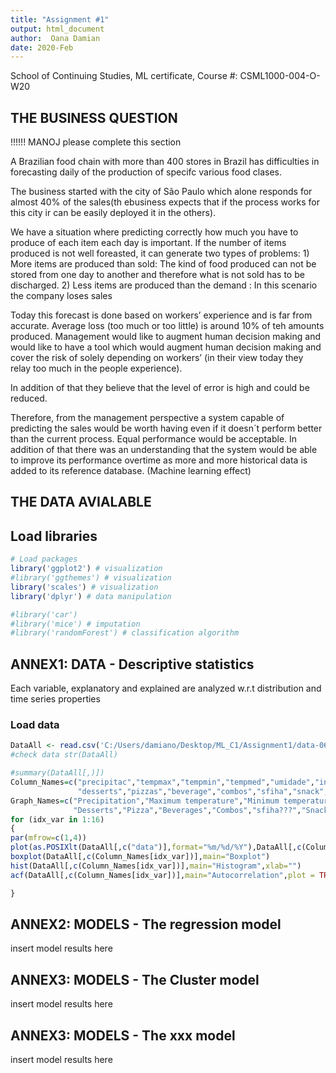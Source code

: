 ---
title: "Assignment #1"
output: html_document
author:  Oana Damian 
date: 2020-Feb
---

School of Continuing Studies, ML certificate, Course #: CSML1000-004-O-W20 

## THE BUSINESS QUESTION

  !!!!!! MANOJ  please complete this section
  
A Brazilian food chain with more than 400 stores in Brazil has difficulties in forecasting daily of the production of specifc various food clases.

The business started with the city of São Paulo which alone responds for almost 40% of the sales(th ebusiness expects that if the process works for this city ir can be easily deployed it in the others).

We have a situation where predicting correctly how much you have to produce of each item each day is important. If the number of items produced is not  well foreasted, it can generate two types of problems:
1)	More items are produced than sold: The kind of food produced can not be stored from one day to another and therefore what is not sold has to be discharged.
2)	Less items are produced than the demand : In this scenario the company loses sales 


Today this forecast is done based on workers' experience and is far from accurate. Average loss (too much or too little) is around 10% of teh amounts produced.
Management would like to augment human decision making and would like to have a tool which would augment human decision making and cover the risk of solely depending on workers' (in their view today they relay too much in the people experience).

In addition of that they believe that the level of error is high and could be reduced.

Therefore, from the management perspective a system capable of predicting the sales would be worth having even if it doesn´t perform better than the current process. Equal performance would be acceptable. In addition of that there was an understanding that the system would be able to improve its performance overtime as more and more historical data is added to its reference database. (Machine learning effect)  



## THE DATA AVIALABLE 

## Load libraries

```{r, message = FALSE,echo = FALSE}
# Load packages
library('ggplot2') # visualization
#library('ggthemes') # visualization
library('scales') # visualization
library('dplyr') # data manipulation

#library('car')
#library('mice') # imputation
#library('randomForest') # classification algorithm

```



## ANNEX1: DATA - Descriptive statistics
Each variable, explanatory and explained are analyzed w.r.t distribution and time series properties

### Load data
```{r, message=FALSE, warning=FALSE,echo = FALSE}
DataAll <- read.csv('C:/Users/damiano/Desktop/ML_C1/Assignment1/data-06.csv', stringsAsFactors = F)
#check data str(DataAll)

```


```{r,DataAll, echo = FALSE}
#summary(DataAll[,)])
Column_Names=c("precipitac","tempmax","tempmin","tempmed","umidade","insolacao",
               "desserts","pizzas","beverage","combos","sfiha","snack","dishes","promotion","savory","salads")
Graph_Names=c("Precipitation","Maximum temperature","Minimum temperature","Medium temperature","Humidity","Unclouded",
              "Desserts","Pizza","Beverages","Combos","sfiha???","Snacks","Dishes","Promotions","Savory","Salads")
for (idx_var in 1:16)
{
par(mfrow=c(1,4))
plot(as.POSIXlt(DataAll[,c("data")],format="%m/%d/%Y"),DataAll[,c(Column_Names[idx_var])],main=Graph_Names[idx_var],xlab="",ylab="")
boxplot(DataAll[,c(Column_Names[idx_var])],main="Boxplot")
hist(DataAll[,c(Column_Names[idx_var])],main="Histogram",xlab="")
acf(DataAll[,c(Column_Names[idx_var])],main="Autocorrelation",plot = TRUE,demean = TRUE)

}

```


## ANNEX2: MODELS - The regression model
insert model results here


## ANNEX3: MODELS - The Cluster model
insert model results here


## ANNEX3: MODELS - The xxx model
insert model results here


